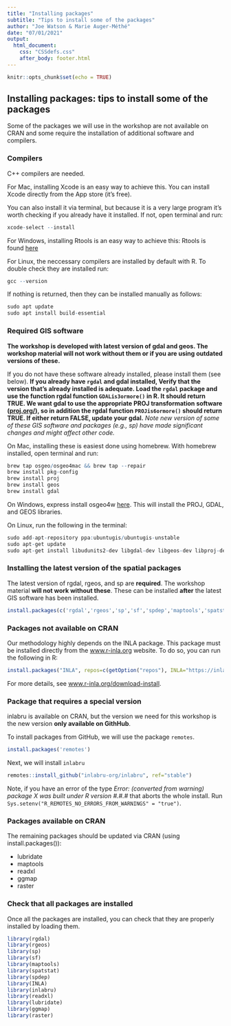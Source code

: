 ```yaml
---
title: "Installing packages"
subtitle: "Tips to install some of the packages"
author: "Joe Watson & Marie Auger-Méthé"
date: "07/01/2021"
output: 
  html_document:
    css: "CSSdefs.css"
    after_body: footer.html
---
```



```r
knitr::opts_chunk$set(echo = TRUE)
```

## Installing packages: tips to install some of the packages

Some of the packages we will use in the workshop are not available on CRAN and some require the installation of additional software and compilers.

### Compilers

C++ compilers are needed. 

For Mac, installing Xcode is an easy way to achieve this. 
You can install Xcode directly from the App store (it's free).

You can also install it via terminal, but because it is a very large program it's worth checking if you already have it installed. If not, open terminal and run:

```r
xcode-select --install
```

For Windows, installing Rtools is an easy way to achieve this: Rtools is found [here](https://cran.r-project.org/bin/windows/Rtools/index.html)

For Linux, the neccessary compilers are installed by default with R. To double check they are installed run:

```r
gcc --version
```

If nothing is returned, then they can be installed manually as follows:

```r
sudo apt update
sudo apt install build-essential
```


### Required GIS software

**The workshop is developed with latest version of gdal and geos. The workshop material will not work without them or if you are using outdated versions of these.** 

If you do not have these software already installed, please install them (see below). **If you already have `rgdal` and gdal installed,  Verify that the version that's already installed is adequate. Load the `rgdal` package and use the function rgdal function `GDALis3ormore()` in R. It should return TRUE. We want gdal to use the appropriate PROJ transformation software ([proj.org/](https://proj.org/)), so in addition the rgdal function `PROJis6ormore()` should return TRUE. If either return FALSE, update your gdal.**
*Note new version of some of these GIS software and packages (e.g., sp) have made significant changes and might affect other code.*


On Mac, installing these is easiest done using homebrew. With homebrew installed, open terminal and run:

```r
brew tap osgeo/osgeo4mac && brew tap --repair
brew install pkg-config
brew install proj
brew install geos
brew install gdal
```

On Windows, express install osgeo4w [here](https://trac.osgeo.org/osgeo4w/). This will install the PROJ, GDAL, and GEOS libraries.

On Linux, run the following in the terminal:
```r
sudo add-apt-repository ppa:ubuntugis/ubuntugis-unstable
sudo apt-get update
sudo apt-get install libudunits2-dev libgdal-dev libgeos-dev libproj-dev 
```


### Installing the latest version of the spatial packages

The latest version of rgdal, rgeos, and sp are **required**. The workshop material **will not work without these**. These can be installed **after** the latest GIS software has been installed.

```r
install.packages(c('rgdal','rgeos','sp','sf','spdep','maptools','spatstat'), dep=T)
```


### Packages not available on CRAN

Our methodology highly depends on the INLA package. This package must be installed directly from the [www.r-inla.org](https://www.r-inla.org) website. To do so, you can run the following in R:

```r
install.packages("INLA", repos=c(getOption("repos"), INLA="https://inla.r-inla-download.org/R/stable"), dep=TRUE)
```

For more details, see [www.r-inla.org/download-install](https://www.r-inla.org/download-install).


### Package that requires a special version

inlabru is available on CRAN, but the version we need for this workshop is the new version **only available on GithHub**.

To install packages from GitHub, we will use the package `remotes`.

```r
install.packages('remotes')
```

Next, we will install `inlabru`

```r
remotes::install_github("inlabru-org/inlabru", ref="stable")
```

Note, if you have an error of the type *Error: (converted from warning) package X was built under R version #.#.#* that aborts the whole install. Run `Sys.setenv("R_REMOTES_NO_ERRORS_FROM_WARNINGS" = "true")`.

### Packages available on CRAN

The remaining packages should be updated via CRAN (using install.packages()):

+ lubridate
+ maptools
+ readxl
+ ggmap
+ raster

### Check that all packages are installed

Once all the packages are installed, you can check that they are properly installed by loading them.

```r
library(rgdal)
library(rgeos)
library(sp)
library(sf)
library(maptools)
library(spatstat)
library(spdep)
library(INLA)
library(inlabru)
library(readxl)
library(lubridate)
library(ggmap)
library(raster)
```
